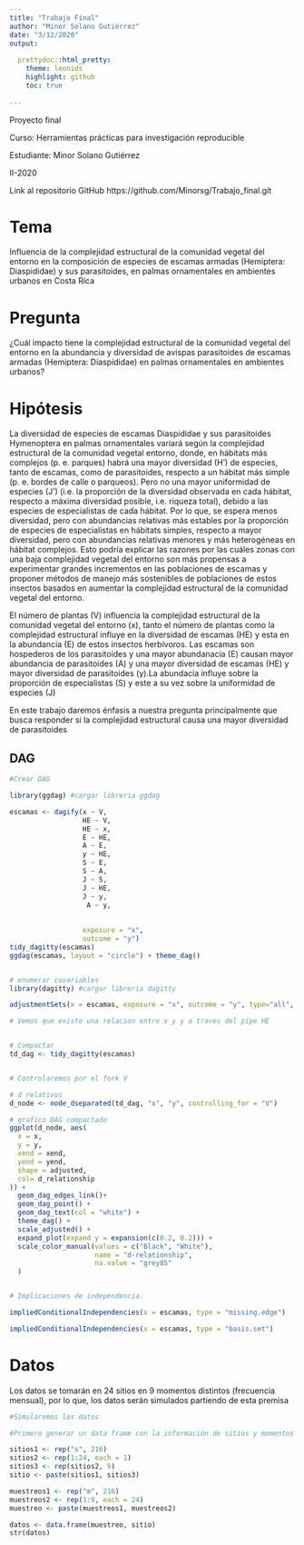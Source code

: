 ```yaml
---
title: "Trabajo Final"
author: "Minor Solano Gutiérrez"
date: "3/12/2020"
output:
  
  prettydoc::html_pretty:
    theme: leonids
    highlight: github
    toc: true
    
---
```


Proyecto final

Curso: Herramientas prácticas para investigación reproducible

Estudiante: Minor Solano Gutiérrez

II-2020

Link al repositorio GitHub https://github.com/Minorsg/Trabajo_final.git 

# Tema 
Influencia de la complejidad estructural de la comunidad vegetal del entorno en la composición de especies de escamas armadas (Hemiptera: Diaspididae) y sus parasitoides, en palmas ornamentales en ambientes urbanos en Costa Rica

# Pregunta 
¿Cuál impacto tiene la complejidad estructural de la comunidad vegetal del entorno en la abundancia y diversidad de avispas parasitoides de escamas armadas (Hemiptera: Diaspididae) en palmas ornamentales en ambientes urbanos?

# Hipótesis

La diversidad de especies de escamas Diaspididae y sus parasitoides Hymenoptera en palmas ornamentales variará según la complejidad estructural de la comunidad vegetal entorno, donde, en hábitats más complejos (p. e. parques) habrá una mayor diversidad (H') de especies, tanto de escamas, como de parasitoides, respecto a un hábitat más simple (p. e. bordes de calle o parqueos). Pero no una mayor uniformidad de especies (J') (i.e. la proporción de la diversidad observada en cada hábitat, respecto a máxima diversidad posible, i.e. riqueza total), debido a las especies de especialistas de cada hábitat. Por lo que, se espera menos diversidad, pero con abundancias relativas más estables por la proporción de especies de especialistas en hábitats simples, respecto a mayor diversidad, pero con abundancias relativas menores y más heterogéneas en hábitat complejos. Esto podría explicar las razones por las cuáles zonas con una baja complejidad vegetal del entorno son más propensas a experimentar grandes incrementos en las poblaciones de escamas y proponer métodos de manejo más sostenibles de poblaciones de estos insectos basados en aumentar la complejidad estructural de la comunidad vegetal del entorno.

El número de plantas (V) influencia la complejidad estructural de la comunidad vegetal del entorno (x), tanto el número de plantas como la complejidad estructural influye en la diversidad de escamas (HE) y esta en la abundancia (E) de estos insectos herbívoros. Las escamas son hospederos de los parasitoides y una mayor abundanacia (E) causan mayor abundancia de parasitoides (A) y una mayor diversidad de escamas (HE) y mayor diversidad de parasitoides (y).La abundacia influye sobre la proporción de especialistas (S) y este a su vez sobre la uniformidad de especies (J)

En este trabajo daremos énfasis a nuestra pregunta principalmente que busca responder si la complejidad estructural causa una mayor diversidad de parasitoides


## DAG

```r

#Crear DAG

library(ggdag) #cargar libreria ggdag

escamas <- dagify(x ~ V,
                  HE ~ V,
                  HE ~ x,
                  E ~ HE,
                  A ~ E,
                  y ~ HE,
                  S ~ E,
                  S ~ A,
                  J ~ S,
                  J ~ HE,
                  J ~ y,
                   A ~ y,
                 
                  
                  exposure = "x",
                  outcome = "y")
tidy_dagitty(escamas)
ggdag(escamas, layout = "circle") + theme_dag()


# enumerar covariables
library(dagitty) #cargar libreria dagitty 

adjustmentSets(x = escamas, exposure = "x", outcome = "y", type="all", effect = "total")

# Vemos que existe una relacion entre x y y a traves del pipe HE


# Compactar
td_dag <- tidy_dagitty(escamas)


# Controlaremos por el fork V

# d relativos
d_node <- node_dseparated(td_dag, "x", "y", controlling_for = "V")

# grafico DAG compactado
ggplot(d_node, aes(
  x = x, 
  y = y, 
  xend = xend, 
  yend = yend, 
  shape = adjusted, 
  col= d_relationship
)) +
  geom_dag_edges_link()+
  geom_dag_point() +
  geom_dag_text(col = "white") +
  theme_dag() + 
  scale_adjusted() +
  expand_plot(expand_y = expansion(c(0.2, 0.2))) +
  scale_color_manual(values = c("Black", "White"), 
                     name = "d-relationship", 
                     na.value = "grey85"
  )


# Implicaciones de independencia.

impliedConditionalIndependencies(x = escamas, type = "missing.edge")

impliedConditionalIndependencies(x = escamas, type = "basis.set")

```

# Datos

Los datos se tomarán en 24 sitios en 9 momentos distintos (frecuencia mensual), por lo que, los datos serán simulados partiendo de esta premisa

```r

#Simularemos los datos

#Primero generar un data frame con la información de sitios y momentos de muestreo

sitios1 <- rep("s", 216)
sitios2 <- rep(1:24, each = 1)
sitios3 <- rep(sitios2, 9)
sitio <- paste(sitios1, sitios3)

muestreos1 <- rep("m", 216)
muestreos2 <- rep(1:9, each = 24)
muestreo <- paste(muestreos1, muestreos2)

datos <- data.frame(muestreo, sitio)
str(datos)

```


```r

```


